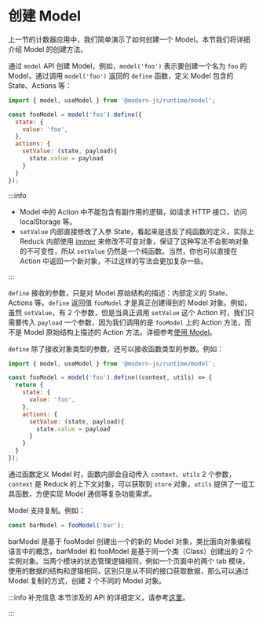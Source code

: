 # 创建 Model

上一节的计数器应用中，我们简单演示了如何创建一个 Model。本节我们将详细介绍 Model 的创建方法。

通过 `model` API 创建 Model，例如，`model('foo')` 表示要创建一个名为 `foo` 的 Model，通过调用 `model('foo')` 返回的 `define` 函数，定义 Model 包含的 State、Actions 等：

```js
import { model, useModel } from '@modern-js/runtime/model';

const fooModel = model('foo').define({
  state: {
    value: 'foo',
  },
  actions: {
    setValue: (state, payload){
      state.value = payload
    }
  }
});
```

:::info

- Model 中的 Action 中不能包含有副作用的逻辑，如请求 HTTP 接口，访问 localStorage 等。
- `setValue` 内部直接修改了入参 State，看起来是违反了纯函数的定义，实际上 Reduck 内部使用 [immer](https://github.com/immerjs/immer) 来修改不可变对象，保证了这种写法不会影响对象的不可变性，所以 `setValue` 仍然是一个纯函数。当然，你也可以直接在 Action 中返回一个新对象，不过这样的写法会更加复杂一些。

:::

`define` 接收的参数，只是对 Model 原始结构的描述：内部定义的 State、Actions 等。`define` 返回值 `fooModel` 才是真正创建得到的 Model 对象。例如，虽然 `setValue`，有 2 个参数，但是当真正调用 `setValue` 这个 Action 时，我们只需要传入 `payload` 一个参数，因为我们调用的是 `fooModel` 上的 Action 方法，而不是 Model 原始结构上描述的 Action 方法。详细参考[使用 Model](/guides/topic-detail/model/use-model)。

`define` 除了接收对象类型的参数，还可以接收函数类型的参数。例如：

```js
import { model, useModel } from '@modern-js/runtime/model';

const fooModel = model('foo').define((context, utils) => {
  return {
    state: {
      value: 'foo',
    },
    actions: {
      setValue: (state, payload){
        state.value = payload
      }
    }
  }
});
```

通过函数定义 Model 时，函数内部会自动传入 `context`、`utils` 2 个参数，`context` 是 Reduck 的上下文对象，可以获取到 `store` 对象，`utils` 提供了一组工具函数，方便实现 Model 通信等复杂功能需求。

Model 支持复制。例如：

```ts
const barModel = fooModel('bar');
```

barModel 是基于 fooModel 创建出一个的新的 Model 对象，类比面向对象编程语言中的概念，barModel 和 fooModel 是基于同一个类（Class）创建出的 2 个实例对象。当两个模块的状态管理逻辑相同，例如一个页面中的两个 tab 模块，使用的数据的结构和逻辑相同，区别只是从不同的接口获取数据，那么可以通过 Model 复制的方式，创建 2 个不同的 Model 对象。

:::info 补充信息
本节涉及的 API 的详细定义，请参考[这里](/apis/app/runtime/model/model_)。

:::
